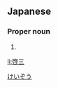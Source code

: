 ==Japanese==
{{ja-kanjitab|けい|ぞう|yomi=on}}

===Proper noun===
{{ja-pos|proper|けいぞう}}

# {{given name|male|lang=ja}}

[[Category:Japanese male given names|けいぞう]]

[[li:啓三]]